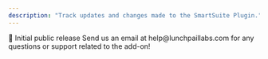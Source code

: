 ```yaml
---
description: "Track updates and changes made to the SmartSuite Plugin."
---
```


<AccordionGroup>

<Accordion title="August 20, 2024 - Version 1.0.00 ">
  🚀 Initial public release
</Accordion>
</AccordionGroup>

<CardGroup cols={1}>
  <Card
    title="Need help of have a request?"
    icon="envelope"
    href="mailto:help@lunchpaillabs.com"
  >
    Send us an email at help@lunchpaillabs.com for any questions or support
    related to the add-on!
  </Card>
</CardGroup>
